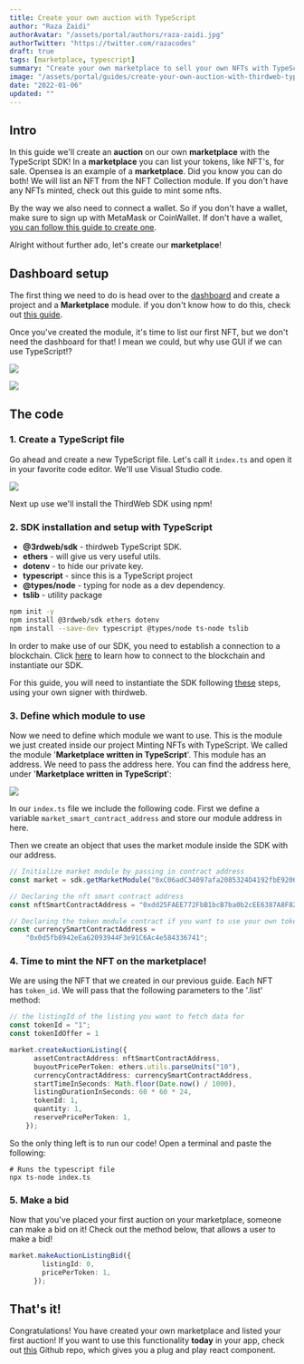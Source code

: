 ```yaml
---
title: Create your own auction with TypeScript
author: "Raza Zaidi"
authorAvatar: "/assets/portal/authors/raza-zaidi.jpg"
authorTwitter: "https://twitter.com/razacodes"
draft: true
tags: [marketplace, typescript]
summary: "Create your own marketplace to sell your own NFTs with TypeScript"
image: "/assets/portal/guides/create-your-own-auction-with-thirdweb-typescript-sdk/thumbnail.png"
date: "2022-01-06"
updated: ""
---
```


## Intro

In this guide we'll create an **auction** on our own **marketplace** with the TypeScript SDK! In a **marketplace** you can list your tokens, like NFT's, for sale. Opensea is an example of a **marketplace**.
Did you know you can do both! We will list an NFT from the NFT Collection module. If you don't have any NFTs minted, check out this guide to mint some nfts.

By the way we also need to connect a wallet. So if you don't have a wallet, make sure to sign up with MetaMask or CoinWallet.
If don't have a wallet, [you can follow this guide to create one](/guides/create-a-metamask-wallet).

Alright without further ado, let's create our **marketplace**!

## Dashboard setup

The first thing we need to do is head over to the [dashboard](https://thirdweb.com/dashboard) and create a project and a **Marketplace** module. if you don't know how to do this, check out [this guide](/learn/introduction).

Once you've created the module, it's time to list our first NFT, but we don't need the dashboard for that! I mean we could, but why use GUI if we can use TypeScript!?

![](/assets/portal/guides/create-your-own-auction-with-thirdweb-typescript-sdk/17-marketplace.png)

![](/assets/portal/guides/create-your-own-auction-with-thirdweb-typescript-sdk/18-roles.png)

## The code

### 1. Create a TypeScript file

Go ahead and create a new TypeScript file. Let's call it `index.ts` and open it in your favorite code editor. We'll use Visual Studio code.

![](/assets/portal/guides/create-your-own-auction-with-thirdweb-typescript-sdk/19-jsfile.png)

Next up use we'll install the ThirdWeb SDK using npm!

### 2. SDK installation and setup with TypeScript

- **@3rdweb/sdk** - thirdweb TypeScript SDK.
- **ethers** - will give us very useful utils.
- **dotenv** - to hide our private key.
- **typescript** - since this is a TypeScript project
- **@types/node** - typing for node as a dev dependency.
- **tslib** - utility package

```bash
npm init -y
npm install @3rdweb/sdk ethers dotenv
npm install --save-dev typescript @types/node ts-node tslib
```

In order to make use of our SDK, you need to establish a connection to a blockchain.
Click [here](/learn/connect-to-blockchain) to learn how to connect to the blockchain and instantiate our SDK.

For this guide, you will need to instantiate the SDK following [these](/learn/connect-to-blockchain#using-your-own-signer-with-thirdweb) steps, using your own signer with thirdweb.

### 3. Define which module to use

Now we need to define which module we want to use. This is the module we just created inside our project Minting NFTs with TypeScript.
We called the module '**Marketplace written in TypeScript**'.
This module has an address. We need to pass the address here. You can find the address here, under '**Marketplace written in TypeScript**':

![](/assets/portal/guides/create-your-own-auction-with-thirdweb-typescript-sdk/20-module.png)

In our `index.ts` file we include the following code. First we define a variable `market_smart_contract_address` and store our module address in here.

Then we create an object that uses the market module inside the SDK with our address.

```tsx:index.ts
// Initialize market module by passing in contract address
const market = sdk.getMarketModule("0xC06adC34097afa2085324D4192fbE9206059f8e0");

// Declaring the nft smart contract address
const nftSmartContractAddress = "0xdd25FAEE772FbB1bcB7ba0b2cEE6387A8F82f032"

// Declaring the token module contract if you want to use your own tokens
const currencySmartContractAddress =
    "0x0d5fb8942eEa62093944F3e91C6Ac4e584336741";

```

### 4. Time to mint the NFT on the marketplace!

We are using the NFT that we created in our previous guide. Each NFT has `token_id`. We will pass that the following parameters to the '.list' method:

```tsx:index.ts
// the listingId of the listing you want to fetch data for
const tokenId = "1";
const tokenIdOffer = 1

market.createAuctionListing({
      assetContractAddress: nftSmartContractAddress,
      buyoutPricePerToken: ethers.utils.parseUnits("10"),
      currencyContractAddress: currencySmartContractAddress,
      startTimeInSeconds: Math.floor(Date.now() / 1000),
      listingDurationInSeconds: 60 * 60 * 24,
      tokenId: 1,
      quantity: 1,
      reservePricePerToken: 1,
    });

```

So the only thing left is to run our code! Open a terminal and paste the following:

```bash:virtual-env
# Runs the typescript file
npx ts-node index.ts

```

### 5. Make a bid

Now that you've placed your first auction on your marketplace, someone can make a bid on it!
Check out the method below, that allows a user to make a bid!

```tsx:index.ts
market.makeAuctionListingBid({
        listingId: 0,
        pricePerToken: 1,
      });
```

## That's it!

Congratulations! You have created your own marketplace and listed your first auction!
If you want to use this functionality **today** in your app, check out [this](https://github.com/razacodespython/auction-app) Github repo, which gives you a plug and play react component.
